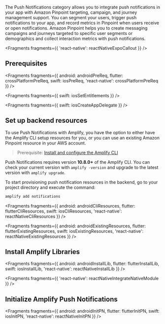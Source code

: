 The Push Notifications category allows you to integrate push notifications in your app with Amazon Pinpoint targeting, campaign, and journey management support. You can segment your users, trigger push notifications to your app, and record metrics in Pinpoint when users receive or open notifications. Amazon Pinpoint helps you to create messaging campaigns and journeys targeted to specific user segments or demographics and collect interaction metrics with push notifications.


<Fragments fragments={{ 'react-native': reactNativeExpoCallout }} />

## Prerequisites


<Fragments
  fragments={{
    android: androidPreReq,
    flutter: crossPlatformPreReq,
    swift: iosPreReq,
    'react-native': crossPlatformPreReq
  }}
/>


<Fragments fragments={{ swift: iosSetEntitlements }} />


<Fragments fragments={{ swift: iosCreateAppDelegate }} />

## Set up backend resources

To use Push Notifications with Amplify, you have the option to either have the Amplify CLI setup resources for you, or you can use an existing Amazon Pinpoint resource in your AWS account.

<BlockSwitcher>
<Block name="Amplify CLI">

> Prerequisite: [Install and configure the Amplify CLI](/gen1/[platform]/tools/cli/start/set-up-cli/)

<Callout warning>

Push Notifications requires version **10.8.0+** of the Amplify CLI. You can check your current version with `amplify -version` and upgrade to the latest version with `amplify upgrade`.

</Callout>

To start provisioning push notification resources in the backend, go to your project directory and execute the command:

```sh
amplify add notifications
```


<Fragments
  fragments={{
    android: androidCliResources,
    flutter: flutterCliResources,
    swift: iosCliResources,
    'react-native': reactNativeCliResources
  }}
/>

</Block>
<Block name="Existing resources">


<Fragments
  fragments={{
    android: androidExistingResources,
    flutter: flutterExistingResources,
    swift: iosExistingResources,
    'react-native': reactNativeExistingResources
  }}
/>

</Block>
</BlockSwitcher>

## Install Amplify Libraries


<Fragments
  fragments={{
    android: androidInstallLib,
    flutter: flutterInstallLib,
    swift: iosInstallLib,
    'react-native': reactNativeInstallLib
  }}
/>


<Fragments fragments={{ 'react-native': reactNativeIntegrateNativeModule }} />

## Initialize Amplify Push Notifications


<Fragments
  fragments={{
    android: androidInitPN,
    flutter: flutterInitPN,
    swift: iosInitPN,
    'react-native': reactNativeInitPN
  }}
/>
